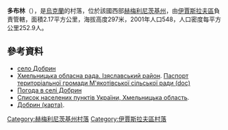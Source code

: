 {{coord|50|9|1|N|26|29|29|E|scale:100000|display=title}}

'''多布林'''（{{lang-uk|Добрин}}），是[[烏克蘭|烏克蘭]]的村落，位於該國西部[[赫梅利尼茨基州|赫梅利尼茨基州]]，由[[伊賈斯拉夫區|伊賈斯拉夫區]]負責管轄，面積2.17平方公里，海拔高度297米，2001年人口548，人口密度每平方公里252.9人。

==參考資料==
* [http://w1.c1.rada.gov.ua/pls/z7502/A005?rdat1=26.07.2008&rf7571=35995 село Добрин]{{dead link|date=2017年12月 |bot=InternetArchiveBot |fix-attempted=yes }}
* [https://web.archive.org/web/20160306105422/http://oblrada.km.ua/district/show/15 Хмельницька обласна рада. Ізяславський район]. [https://web.archive.org/web/20160305071449/http://oblrada.km.ua/userfiles/%D0%9F%D0%B0%D1%81%D0%BF%D0%BE%D1%80%D1%82%20%D0%9C%27%D1%8F%D0%BA%D0%BE%D1%82%D0%B8_2011.doc Паспорт територіальної громади М'якотівської сільської ради (doc)]
* [http://weather.in.ua/ua/hmel'nickaja/6944 Погода в селі Добрин]{{Wayback|url=http://weather.in.ua/ua/hmel%27nickaja/6944 |date=20111220072303 }}
* [http://maps.vlasenko.net/list/ukraine/hmelnycka/ Список населених пунктів України, Хмельницька область]{{Wayback|url=http://maps.vlasenko.net/list/ukraine/hmelnycka/ |date=20161223192742 }}.
* [http://maps.vlasenko.net/ua/hmelnycka/izyaslavskyj/dobryn/ Добрин (карта)]{{Wayback|url=http://maps.vlasenko.net/ua/hmelnycka/izyaslavskyj/dobryn/ |date=20160617181526 }}.

{{DEFAULTSORT:Добрин}}
[[Category:赫梅利尼茨基州村落|Category:赫梅利尼茨基州村落]]
[[Category:伊賈斯拉夫區村落|Category:伊賈斯拉夫區村落]]


{{Khmelnytskyi-geo-stub}}